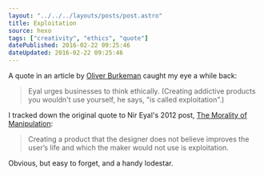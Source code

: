```yaml
---
layout: "../../../layouts/posts/post.astro"
title: Exploitation
source: hexo
tags: ["creativity", "ethics", "quote"]
datePublished: 2016-02-22 09:25:46
dateUpdated: 2016-02-22 09:25:46
---
```


A quote in an article by [Oliver Burkeman](http://www.theguardian.com/lifeandstyle/2014/mar/01/change-your-life-oliver-burkeman-bf-skinner) caught my eye a while back:

> Eyal urges businesses to think ethically. (Creating addictive products you wouldn't use yourself, he says, "is called exploitation".)

I tracked down the original quote to Nir Eyal's 2012 post, [The Morality of Manipulation](http://www.nirandfar.com/2012/07/the-art-of-manipulation.html):

> Creating a product that the designer does not believe improves the user’s life and which the maker would not use is exploitation.

Obvious, but easy to forget, and a handy lodestar.
